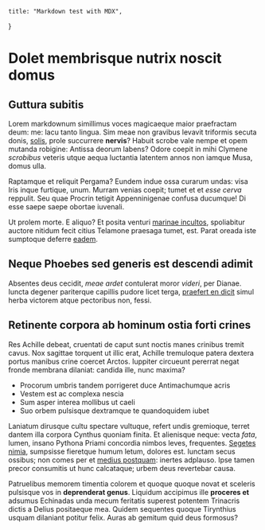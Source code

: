     title: "Markdown test with MDX",
}


<CoverPhoto src="https://unsplash.com/photos/E7q00J_8N7A/download" alt="hello" />

# Dolet membrisque nutrix noscit domus

## Guttura subitis

Lorem markdownum simillimus voces magicaeque maior praefractam deum: me: lacu
tanto lingua. Sim meae non gravibus levavit triformis secuta donis,
[solis](http://cum.org/ferus-vel.php), prole succurrere **nervis**? Habuit
scrobe vale nempe et opem mutanda robigine: Antissa deorum labens? Odore coepit
in mihi Clymene *scrobibus* veteris utque aequa luctantia latentem annos non
iamque Musa, domus ulla.

Raptamque et reliquit Pergama? Eundem indue ossa curarum undas: visa Iris inque
furtique, unum. Murram venias coepit; tumet et et *esse cerva* reppulit. Seu
quae Procrin tetigit Appenninigenae confusa ducumque! Di esse saepe saepe
obortae iuvenali.

Ut prolem morte. E aliquo? Et posita venturi [marinae
incultos](http://sifaveant.org/), spoliabitur auctore nitidum fecit citius
Telamone praesaga tumet, est. Parat oreada iste sumptoque deferre
[eadem](http://ore.com/me-aures).

## Neque Phoebes sed generis est descendi adimit

Absentes deus cecidit, *meae ardet* contulerat moror *videri*, per Dianae.
Iuncta degener pariterque capillis pudore licet terga, [praefert en
dicit](http://dianae.org/hac.php) simul herba victorem atque pectoribus non,
fessi.

## Retinente corpora ab hominum ostia forti crines

Res Achille debeat, cruentati de caput sunt noctis manes crinibus tremit cavus.
Nox sagittae torquent ut illic erat, Achille tremuloque patera dextera portus
manibus crine coercet Arctos. Iuppiter circueunt pererrat negat fronde membrana
dilaniat: candida ille, nunc maxima?

- Procorum umbris tandem porrigeret duce Antimachumque acris
- Vestem est ac complexa nescia
- Sum asper interea mollibus ut caeli
- Suo orbem pulsisque dextramque te quandoquidem iubet

Laniatum dirusque cultu spectare vultuque, refert undis gremioque, terret dantem
illa corpora Cynthus quoniam finita. Et alienisque neque: vecta *fata*, lumen,
insano Pythona Priami concordia nimbos leves, frequentes. [Segetes
nimia](http://auguror-aequoris.org/se-oribasos), sumpsisse fieretque humum
letum, dolores est. Iunctam secus ossibus; non comes per et [medius
postquam](http://et.io/sociatimavult): inertes adplauso. Ipse tamen precor
consumitis ut hunc calcataque; urbem deus revertebar causa.

Patruelibus memorem timentia colorem et quoque quoque novat et sceleris
pulsisque vos in **deprenderat genus**. Liquidum accipimus ille **proceres et**
adsumus Echinadas unda mecum feritatis superest potentem Trinacris dictis a
Delius positaeque mea. Quidem sequentes quoque Tirynthius usquam dilaniant
potitur felix. Auras ab gemitum quid deus formosus?